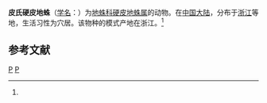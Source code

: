 {{Speciesbox
| taxon = Calommata pichoni
| binomial_authority = (Schenkel, 1963)<ref name='id12772'>{{cite web| url =http://www.bioinfo.cn/db05/BjdwSpecies.php?action=view&id=12772| title =皮氏硬皮地蛛| work =《中国动物物种编目数据库》| publisher =中国科学院微生物研究所| author =中国科学院动物研究所| accessdate =2009-04-28| deadurl =yes| archiveurl =https://web.archive.org/web/20160305030732/http://www.bioinfo.cn/db05/BjdwSpecies.php?action=view&id=12772| archivedate =2016年3月5日| df =}}</ref>
}}

'''皮氏硬皮地蛛'''（[[学名|学名]]：{{lang|la|''Calommata pichoni''}}）为[[地蛛科|地蛛科]][[硬皮地蛛属|硬皮地蛛属]]的动物。在[[中国大陆|中国大陆]]，分布于[[浙江|浙江]]等地，生活习性为穴居。该物种的模式产地在浙江。<ref name='id12772'/>

== 参考文献 ==
{{reflist}}

{{蜘蛛小作品}}

{{taxonbar}}
[[Category:_1963年描述的动物|P]]
[[Category:硬皮地蛛属|P]]